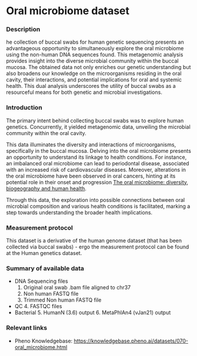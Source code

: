 # Oral microbiome dataset

### Description
he collection of buccal swabs for human genetic sequencing presents an advantageous opportunity to simultaneously explore the oral microbiome using the non-human DNA sequences found. This metagenomic analysis provides insight into the diverse microbial community within the buccal mucosa. The obtained data not only enriches our genetic understanding but also broadens our knowledge on the microorganisms residing in the oral cavity, their interactions, and potential implications for oral and systemic health. This dual analysis underscores the utility of buccal swabs as a resourceful means for both genetic and microbial investigations.

### Introduction
The primary intent behind collecting buccal swabs was to explore human genetics. Concurrently, it yielded metagenomic data, unveiling the microbial community within the oral cavity.

This data illuminates the diversity and interactions of microorganisms, specifically in the buccal mucosa. Delving into the oral microbiome presents an opportunity to understand its linkage to health conditions. For instance, an imbalanced oral microbiome can lead to periodontal disease, associated with an increased risk of cardiovascular diseases. Moreover, alterations in the oral microbiome have been observed in oral cancers, hinting at its potential role in their onset and progression​ [The oral microbiome: diversity, biogeography and human health](https://www.nature.com/articles/s41579-023-00963-6)​. 

Through this data, the exploration into possible connections between oral microbial composition and various health conditions is facilitated, marking a step towards understanding the broader health implications.

### Measurement protocol
This dataset is a derivative of the human genome dataset (that has been collected via buccal swabs) - ergo the measurement protocol can be found at the Human genetics dataset.

### Summary of available data
* DNA Sequencing files
    1. Original oral swab .bam file aligned to chr37
    2. Non human FASTQ file
    3. Trimmed Non human FASTQ file
* QC
    4. FASTQC files
* Bacterial
    5. HumanN (3.6) output
    6. MetaPhlAn4 (vJan21) output

### Relevant links
* Pheno Knowledgebase: https://knowledgebase.pheno.ai/datasets/070-oral_microbiome.html

